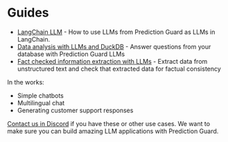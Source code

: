 # Guides

- [LangChain LLM](guides/langchainllm) - How to use LLMs from Prediction Guard as LLMs in LangChain.
- [Data analysis with LLMs and DuckDB](guides/ada) - Answer questions from your database with Prediction Guard LLMs
- [Fact checked information extraction with LLMs](guides/data-extraction) - Extract data from unstructured text and check that extracted data for factual consistency

In the works:

- Simple chatbots
- Multilingual chat
- Generating customer support responses

[Contact us in Discord](https://discord.gg/TFHgnhAFKd) if you have these or other use cases. We want to make sure you can build amazing LLM applications with Prediction Guard.
